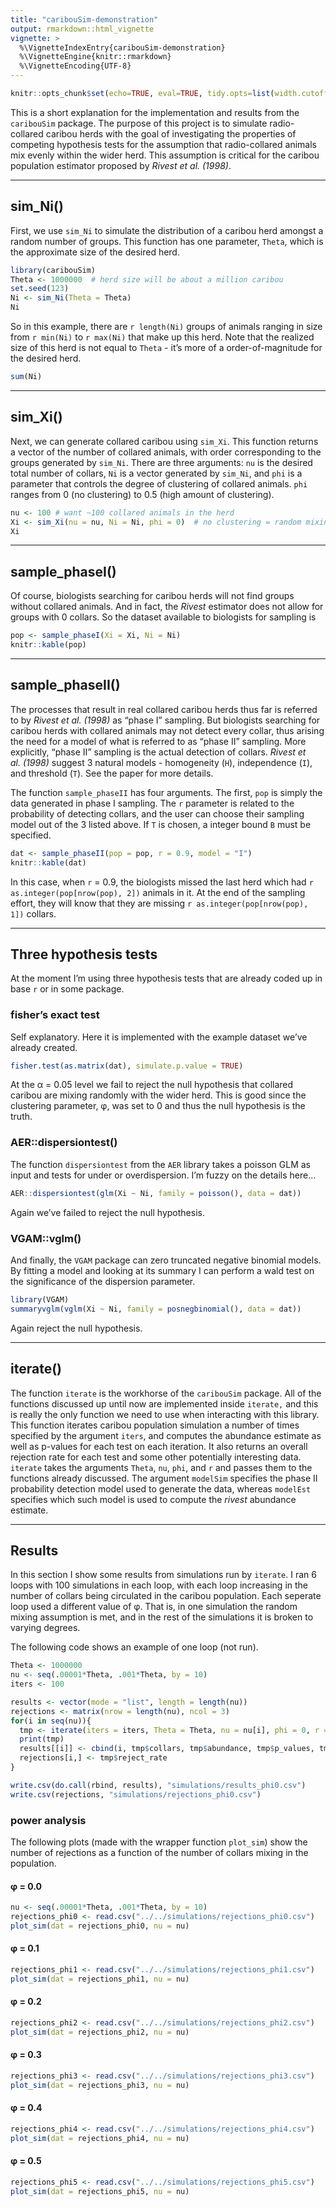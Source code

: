 ```yaml
---
title: "caribouSim-demonstration"
output: rmarkdown::html_vignette
vignette: >
  %\VignetteIndexEntry{caribouSim-demonstration}
  %\VignetteEngine{knitr::rmarkdown}
  %\VignetteEncoding{UTF-8}
---
```


```r
knitr::opts_chunk$set(echo=TRUE, eval=TRUE, tidy.opts=list(width.cutoff=50), tidy=TRUE, warning=FALSE, message=FALSE, fig.align='center', size="footnotesize", fig.width = 6, fig.height = 3)
```

This is a short explanation for the implementation and results from the `caribouSim` package. The purpose of this project is to simulate radio-collared caribou herds with the goal of investigating the properties of competing hypothesis tests for the assumption that radio-collared animals mix evenly within the wider herd. This assumption is critical for the caribou population estimator proposed by *Rivest et al. (1998)*.


************

## sim_Ni()

First, we use `sim_Ni` to simulate the distribution of a caribou herd amongst a random number of groups. This function has one parameter, `Theta`, which is the approximate size of the desired herd. 

```r
library(caribouSim)
Theta <- 1000000  # herd size will be about a million caribou
set.seed(123)
Ni <- sim_Ni(Theta = Theta)
Ni
```

So in this example, there are `r length(Ni)` groups of animals ranging in size from `r min(Ni)` to `r max(Ni)` that make up this herd. Note that the realized size of this herd is not equal to `Theta` - it's more of a order-of-magnitude for the desired herd.

```r
sum(Ni)
```

************

## sim_Xi()

Next, we can generate collared caribou using `sim_Xi`. This function returns a vector of the number of collared animals, with order corresponding to the groups generated by `sim_Ni`. There are three arguments: `nu` is the desired total number of collars, `Ni` is a vector generated by `sim_Ni`, and `phi` is a parameter that controls the degree of clustering of collared animals. `phi` ranges from 0 (no clustering) to 0.5 (high amount of clustering).

```r
nu <- 100 # want ~100 collared animals in the herd
Xi <- sim_Xi(nu = nu, Ni = Ni, phi = 0)  # no clustering = random mixing assumption met
Xi
```


************

## sample_phaseI()

Of course, biologists searching for caribou herds will not find groups without collared animals. And in fact, the *Rivest* estimator does not allow for groups with 0 collars. So the dataset available to biologists for sampling is 

```r
pop <- sample_phaseI(Xi = Xi, Ni = Ni)
knitr::kable(pop)
```

************

## sample_phaseII()

The processes that result in real collared caribou herds thus far is referred to by *Rivest et al. (1998)* as "phase I" sampling. But biologists searching for caribou herds with collared animals may not detect every collar, thus arising the need for a model of what is referred to as "phase II" sampling. More explicitly, "phase II" sampling is the actual detection of collars. *Rivest et al. (1998)* suggest 3 natural models - homogeneity (`H`), independence (`I`), and threshold (`T`). See the paper for more details. 

The function `sample_phaseII` has four arguments. The first, `pop` is simply the data generated in phase I sampling. The `r` parameter is related to the probability of detecting collars, and the user can choose their sampling model out of the 3 listed above. If `T` is chosen, a integer bound `B` must be specified. 

```r
dat <- sample_phaseII(pop = pop, r = 0.9, model = "I")
knitr::kable(dat)
```

In this case, when `r` = 0.9, the biologists missed the last herd which had `r as.integer(pop[nrow(pop), 2])` animals in it. At the end of the sampling effort, they will know that they are missing `r as.integer(pop[nrow(pop), 1])` collars.

************

## Three hypothesis tests

At the moment I'm using three hypothesis tests that are already coded up in base `r` or in some package.

### fisher's exact test

Self explanatory. Here it is implemented with the example dataset we've already created.

```r
fisher.test(as.matrix(dat), simulate.p.value = TRUE)
```

At the &alpha; = 0.05 level we fail to reject the null hypothesis that collared caribou are mixing randomly with the wider herd. This is good since the clustering parameter, &phi;, was set to 0 and thus the null hypothesis is the truth. 


### AER::dispersiontest() 

The function `dispersiontest` from the `AER` library takes a poisson GLM as input and tests for under or overdispersion. I'm fuzzy on the details here...

```r
AER::dispersiontest(glm(Xi ~ Ni, family = poisson(), data = dat))
```

Again we've failed to reject the null hypothesis. 


### VGAM::vglm()

And finally, the `VGAM` package can zero truncated negative binomial models. By fitting a model and looking at its summary I can perform a wald test on the significance of the dispersion parameter.

```r
library(VGAM)
summaryvglm(vglm(Xi ~ Ni, family = posnegbinomial(), data = dat))
```

Again reject the null hypothesis.

************

## iterate()

The function `iterate` is the workhorse of the `caribouSim` package. All of the functions discussed up until now are implemented inside `iterate,` and this is really the only function we need to use when interacting with this library. 
This function iterates caribou population simulation a number of times specified by the argument `iters`, and computes the abundance estimate as well as p-values for each test on each iteration. It also returns an overall rejection rate for each test and some other potentially interesting data. `iterate` takes the arguments `Theta`, `nu`, `phi`, and `r` and passes them to the functions already discussed. The argument `modelSim` specifies the phase II probability detection model used to generate the data, whereas `modelEst` specifies which such model is used to compute the *rivest* abundance estimate.

************

## Results 

In this section I show some results from simulations run by `iterate`. I ran 6 loops with 100 simulations in each loop, with each loop increasing in the number of collars being circulated in the caribou population. Each seperate loop used a different value of &phi;. That is, in one simulation the random mixing assumption is met, and in the rest of the simulations it is broken to varying degrees.

The following code shows an example of one loop (not run). 

```r
Theta <- 1000000
nu <- seq(.00001*Theta, .001*Theta, by = 10)
iters <- 100

results <- vector(mode = "list", length = length(nu))
rejections <- matrix(nrow = length(nu), ncol = 3)
for(i in seq(nu)){
  tmp <- iterate(iters = iters, Theta = Theta, nu = nu[i], phi = 0, r = .5, modelSim = "I")
  print(tmp)
  results[[i]] <- cbind(i, tmp$collars, tmp$abundance, tmp$p_values, tmp$rhat)
  rejections[i,] <- tmp$reject_rate
}

write.csv(do.call(rbind, results), "simulations/results_phi0.csv")
write.csv(rejections, "simulations/rejections_phi0.csv")
```


### power analysis

The following plots (made with the wrapper function `plot_sim`) show the number of rejections as a function of the number of collars mixing in the population. 

#### &phi; = 0.0

```r
nu <- seq(.00001*Theta, .001*Theta, by = 10)
rejections_phi0 <- read.csv("../../simulations/rejections_phi0.csv")
plot_sim(dat = rejections_phi0, nu = nu)
```


#### &phi; = 0.1

```r
rejections_phi1 <- read.csv("../../simulations/rejections_phi1.csv")
plot_sim(dat = rejections_phi1, nu = nu)
```


#### &phi; = 0.2

```r
rejections_phi2 <- read.csv("../../simulations/rejections_phi2.csv")
plot_sim(dat = rejections_phi2, nu = nu)
```


#### &phi; = 0.3

```r
rejections_phi3 <- read.csv("../../simulations/rejections_phi3.csv")
plot_sim(dat = rejections_phi3, nu = nu)
```



#### &phi; = 0.4

```r
rejections_phi4 <- read.csv("../../simulations/rejections_phi4.csv")
plot_sim(dat = rejections_phi4, nu = nu)
```


#### &phi; = 0.5

```r
rejections_phi5 <- read.csv("../../simulations/rejections_phi5.csv")
plot_sim(dat = rejections_phi5, nu = nu)
```



